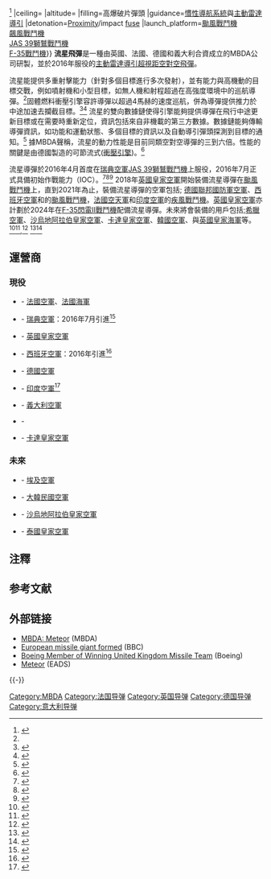 {{roughtranslation|time=2014-05-03T09:54:05+00:00}}
{{Infobox weapon
|is_missile=yes
|name=Meteor
| image= ILA 2010 Samstag 125.JPG
| image_size = 300
|caption=
|origin=
|type=[[超視距作戰|超視距]][[空對空飛彈|空對空飛彈]]
|used_by=
|manufacturer= {{link-en|MBDA|MBDA}}
|national origin= [[英國|英國]]
 |unit_cost=2,000,000鎊（2016年）<ref>{{cite web|url=https://www.flightglobal.com/news/articles/uk-report-exposes-fresh-cost-increase-to-nimrod-mra4-delay-on-meteor-320294/|title=UK report exposes fresh cost increase to Nimrod MRA4, delay on Meteor missile|author=|date=18 December 2008|work=flightglobal.com|accessdate=15 September 2016|archive-date=2019-09-09|archive-url=https://web.archive.org/web/20190909073022/https://www.flightglobal.com/news/articles/uk-report-exposes-fresh-cost-increase-to-nimrod-mra4-delay-on-meteor-320294/|dead-url=no}}</ref>
|propellant=
|production_date=
|service=2016年–至今
|engine=[[衝壓引擎|衝壓發動機]]
|engine_power=
|weight= 190 kg (419 lb)<ref name=mbda01>{{Cite web |url=http://www.mbda-systems.com/product/meteor/ |title=存档副本 |access-date=2018-12-25 |archive-date=2021-02-17 |archive-url=https://web.archive.org/web/20210217120454/https://www.mbda-systems.com/product/meteor/ |dead-url=no }}</ref>
|length={{convert |3.7|m|ftin|abbr =on}}<ref name=mbda01/>
|height=
|diameter={{convert|0.178|m|ftin|abbr =on}}
|wingspan=
|speed= 4[[馬赫|馬赫]]
|vehicle_range= 100+ km (63 mi, 60 km No Escape Zone)<ref name="ReferenceA">AirForces Monthly: 20 Year Anniversary Special - Eurofighter Typhoon, Issue Date: May/June 2014</ref><ref>{{Cite web |url=http://s25.postimg.org/4qw3vyzov/going_digital_pg_3.jpg |title=Archived copy |access-date=2014-05-22 |archive-url=https://web.archive.org/web/20140522114605/http://s25.postimg.org/4qw3vyzov/going_digital_pg_3.jpg |archive-date=2014-05-22 |dead-url=yes |df= }}</ref>{{#tag:ref|More than three times the no escape zone of current AMRAAM (AIM-120 C-7) - AirForces Monthly 20th Anniversary Special - Eurofighter Typhoon: May/June 2014|group=N}}<ref name="Nyteknik2006">{{Cite web |url=https://www.nyteknik.se/fordon/jas-provskot-meteor-i-storsta-hemlighet-6413253 |title=Jas provsköt Meteor i största hemlighet |language=sv |date=2006-05-30 |access-date=2018-10-19 |archive-date=2020-08-24 |archive-url=https://web.archive.org/web/20200824113643/https://www.nyteknik.se/fordon/jas-provskot-meteor-i-storsta-hemlighet-6413253 |dead-url=no }}</ref>
|ceiling=
|altitude=
|filling=高爆破片彈頭
|guidance=[[慣性導航系統|慣性導航系統]]與[[主動雷達導引|主動雷達導引]]
|detonation=[[proximity_fuse|Proximity]]/impact [[Fuze|fuse]]
|launch_platform=[[颱風戰鬥機|颱風戰鬥機]]<br />[[飆風戰鬥機|飆風戰鬥機]]<br />[[JAS_39獅鷲戰鬥機|JAS 39獅鷲戰鬥機]]<br />[[F-35戰鬥機|F-35戰鬥機]]}}
'''流星飛彈'''是一種由英國、法國、德國和義大利合資成立的MBDA公司研製，並於2016年服役的[[主動雷達導引|主動雷達導引]][[超視距作戰|超視距]][[空對空飛彈|空對空飛彈]]。

流星能提供多重射擊能力（針對多個目標進行多次發射），並有能力與高機動的目標交戰，例如噴射機和小型目標，如無人機和射程超過{{convert|100|km|nmi|abbr=}}在高強度{{link-en|電子反制裝置|electronic countermeasures}}環境中的巡航導彈。<ref name="range"/>固體燃料衝壓引擎容許導彈以超過4馬赫的速度巡航，併為導彈提供推力於中途加速去攔截目標。<ref>{{cite web |title=Meteor |url=https://www.mbda-systems.com/product/meteor/ |website=mbda-systems.com |access-date=4 March 2019 |archive-date=2021-11-19 |archive-url=https://web.archive.org/web/20211119032110/https://www.mbda-systems.com/product/meteor/ |dead-url=no }}</ref><ref>{{cite web |title=The Most Advanced Air-to-Air Missile In The World |url=https://saab.com/gripen/news/blog/gripen-blog/2019/quick-launch-gripen-the-most-advanced-air-to-air-missile-in-the-world/ |website=saab.com |access-date=4 March 2019 |archive-date=2019-03-06 |archive-url=https://web.archive.org/web/20190306111427/https://saab.com/gripen/news/blog/gripen-blog/2019/quick-launch-gripen-the-most-advanced-air-to-air-missile-in-the-world/ |dead-url=no }}</ref> 流星的雙向數據鏈使得引擎能夠提供導彈在飛行中途更新目標或在需要時重新定位，資訊包括來自非機載的第三方數據。數據鏈能夠傳輸導彈資訊，如功能和運動狀態、多個目標的資訊以及自動導引彈頭探測到目標的通知。<ref name="SAAB Meteor">{{cite web |title=Meteor - Beyond visual range air-to-air missile |url=https://saab.com/air/weapon-systems/air-to-air-missile-systems/meteor/ |website=saab.com |access-date=4 March 2019 |archive-date=2019-03-06 |archive-url=https://web.archive.org/web/20190306044323/https://saab.com/air/weapon-systems/air-to-air-missile-systems/meteor/ |dead-url=no }}</ref> 據MBDA聲稱，流星的動力性能是目前同類空對空導彈的三到六倍。性能的關鍵是由德國{{link-en|拜仁-化工|MBDA Deutschland GmbH}}製造的可節流式{{link-en|導管火箭|Air-augmented rocket}}([[衝壓發動機|衝壓引擎]])。<ref name="Meteor">{{Citation |url=http://www.defense-update.com/newscast/0308/news/news2103_meteor.htm |title=European Meteor BVRaam Missile Test Fired over Sweden |newspaper=Defense update |access-date=2008-03-22 |archive-url=https://web.archive.org/web/20080515160907/http://www.defense-update.com/newscast/0308/news/news2103_meteor.htm |archive-date=2008-05-15 |url-status=dead }}</ref>

流星導彈於2016年4月首度在[[瑞典空軍|瑞典空軍]][[JAS_39獅鷲戰鬥機|JAS 39獅鷲戰鬥機]]上服役，2016年7月正式具備初始作戰能力（IOC）。<ref>{{Cite web|url=http://www.upi.com/Business_News/Security-Industry/2016/07/11/Swedish-AF-Gripens-now-carry-Meteor-missiles/5341468254872/?st_rec=9021468503609|title=Swedish AF Gripens now carry Meteor missiles|access-date=2016-07-18|archive-date=2016-08-08|archive-url=https://web.archive.org/web/20160808050005/http://www.upi.com/Business_News/Security-Industry/2016/07/11/Swedish-AF-Gripens-now-carry-Meteor-missiles/5341468254872/?st_rec=9021468503609|dead-url=no}}</ref><ref>{{Citation |title=Aviation week |date=October 7, 2012 |url=http://www.aviationweek.com/Article.aspx?id=/article-xml/awx_07_10_2012_p0-475096.xml&p=2 |accessdate=2022-01-08 |archive-date=2014-01-18 |archive-url=https://web.archive.org/web/20140118003048/http://www.aviationweek.com/Article.aspx?id=%2Farticle-xml%2Fawx_07_10_2012_p0-475096.xml&p=2 |dead-url=no }}</ref><ref>{{cite web|url=https://www.flightglobal.com/news/articles/paris-mbda-on-target-for-meteor-introduction-413687/|title=PARIS: MBDA on target for Meteor introduction|work=Flightglobal.com|access-date=30 January 2016|archive-date=2018-11-25|archive-url=https://web.archive.org/web/20181125204533/https://www.flightglobal.com/news/articles/paris-mbda-on-target-for-meteor-introduction-413687/|dead-url=no}}</ref> 2018年[[英國皇家空軍|英國皇家空軍]]開始裝備流星導彈在[[颱風戰鬥機|颱風戰鬥機]]上，直到2021年為止，裝備流星導彈的空軍包括; [[德國聯邦國防軍空軍|德國聯邦國防軍空軍]]、[[西班牙空軍|西班牙空軍]]和{{link-en|義大利空軍|Italian Air Force}}的[[颱風戰鬥機|颱風戰鬥機]]，[[法國空天軍|法國空天軍]]和[[印度空軍|印度空軍]]的[[飆風戰鬥機|疾風戰鬥機]]。[[英國皇家空軍|英國皇家空軍]]亦計劃於2024年在[[F-35閃電II戰鬥機|F-35閃電II戰鬥機]]配備流星導彈。未來將會裝備的用戶包括;[[希臘空軍|希臘空軍]]、[[沙烏地阿拉伯皇家空軍|沙烏地阿拉伯皇家空軍]]、[[卡達皇家空軍|卡達皇家空軍]]、[[韓國空軍|韓國空軍]]、{{link-en|巴西空軍|Brazilian Air Force}}與[[英國皇家海軍|英國皇家海軍]]等。<ref name="George Allison">{{cite web|url=https://ukdefencejournal.org.uk/saudi-arabia-purchases-meteor-missiles/|title=Saudi Arabia purchases Meteor missiles|author=George Allison|work=UK Defence Journal|date=4 February 2015|access-date=30 January 2016|archive-date=2017-11-22|archive-url=https://web.archive.org/web/20171122120235/https://ukdefencejournal.org.uk/saudi-arabia-purchases-meteor-missiles/|dead-url=no}}</ref><ref name="auto">{{cite web|url=http://defenceaviationpost.com/iafs-rafale-fighter-jets-france-come-equipped-meteors/|title=IAFs Rafale fighter jets from France to come equipped with Meteors - Defence Aviation Post|date=14 September 2016|work=defenceaviationpost.com |archive-url=https://web.archive.org/web/20160916190740/http://defenceaviationpost.com/iafs-rafale-fighter-jets-france-come-equipped-meteors/| archive-date=2016-09-16 |url-status=dead}}</ref>,<ref name="airrecognition.com">{{cite web|url=http://www.airrecognition.com/index.php/focus-analysis-photo-report-aviation-defence-industry/air-force-in-the-world/1745-qatar-emiri-air-force-to-get-the-full-range-of-mbda-missiles-for-its-24-rafale-fighters-0705152.html|title=Qatar Emiri Air Force To Get The Full Range of MBDA Missiles for its 24 Rafale fighters 0705152|work=airrecognition.com|access-date=30 January 2016|archive-date=2017-07-04|archive-url=https://web.archive.org/web/20170704005658/http://airrecognition.com/index.php/focus-analysis-photo-report-aviation-defence-industry/air-force-in-the-world/1745-qatar-emiri-air-force-to-get-the-full-range-of-mbda-missiles-for-its-24-rafale-fighters-0705152.html|dead-url=no}}</ref> <ref name="La Tribune">{{cite news |title=Le Brésil va acheter une centaine de missiles air-air Meteor à MBDA pour ses Gripen NG |url=https://www.latribune.fr/entreprises-finance/industrie/aeronautique-defense/le-bresil-va-acheter-une-centaine-de-missiles-air-air-meteor-a-mbda-pour-ses-gripen-ng-819389.html |publisher=La Tribune |language=fr |date=5 May 2019 |accessdate=2021-09-20 |archive-date=2021-11-15 |archive-url=https://web.archive.org/web/20211115192452/https://www.latribune.fr/entreprises-finance/industrie/aeronautique-defense/le-bresil-va-acheter-une-centaine-de-missiles-air-air-meteor-a-mbda-pour-ses-gripen-ng-819389.html |dead-url=no }}</ref><ref name="latribune.fr">{{cite news |title=MBDA obtient une commande de 200 millions d'euros au Brésil |url=https://www.latribune.fr/entreprises-finance/industrie/aeronautique-defense/mbda-obtient-une-commande-de-200-millions-d-euros-au-bresil-819815.html |publisher=La Tribune |language=fr |date=8 May 2019 |accessdate=2021-09-20 |archive-date=2021-11-15 |archive-url=https://web.archive.org/web/20211115192451/https://www.latribune.fr/entreprises-finance/industrie/aeronautique-defense/mbda-obtient-une-commande-de-200-millions-d-euros-au-bresil-819815.html |dead-url=no }}</ref>

==運營商==
===現役===
* {{flag|France}} - [[法國空軍|法國空軍]]、[[法國海軍|法國海軍]]
* {{flag|Sweden}} - [[瑞典空軍|瑞典空軍]]：2016年7月引進<ref>{{cite web|last1=Warnes|first1=Alan|title=FARNBOROUGH: Swedish air force hails Meteor missile introduction|url=https://www.flightglobal.com/news/articles/farnborough-swedish-air-force-hails-meteor-missile-427203/|website=FlightGlobal|accessdate=11 July 2016|location=Farnborough|language=en|date=11 July 2016|archive-date=2019-09-12|archive-url=https://web.archive.org/web/20190912044637/https://www.flightglobal.com/news/articles/farnborough-swedish-air-force-hails-meteor-missile-427203/|dead-url=no}}</ref>
* {{flag|United Kingdom}} - [[英國皇家空軍|英國皇家空軍]]
* {{flag|Spain}} - [[西班牙空軍|西班牙空軍]]：2016年引進<ref>{{cite web|title=Defensa reprograma el proyecto del misil Meteor para aplanar sus entregas|url=http://www.infodefensa.com/es/2015/10/30/noticia-defensa-reprograma-proyecto-misil-meteor-aplanar-entregas.html|website=logo|accessdate=18 December 2018|location=Farnborough|language=es|date=30 October 2015|archive-date=2020-11-24|archive-url=https://web.archive.org/web/20201124032254/https://www.infodefensa.com/es/2015/10/30/noticia-defensa-reprograma-proyecto-misil-meteor-aplanar-entregas.html|dead-url=no}}</ref>
* {{Flag|Germany}} - [[德國空軍|德國空軍]]
* {{IND}} - [[印度空軍|印度空軍]]<ref name="auto">{{cite web|url=http://defenceaviationpost.com/iafs-rafale-fighter-jets-france-come-equipped-meteors/|title=IAFs Rafale fighter jets from France to come equipped with Meteors - Defence Aviation Post|author=|date=14 September 2016|work=defenceaviationpost.com|accessdate=15 September 2016|archive-url=https://web.archive.org/web/20180911002427/https://defenceaviationpost.com/iafs-rafale-fighter-jets-france-come-equipped-meteors/|archive-date=2018-09-11|dead-url=yes}}</ref>
* {{flag|Italy}} - [[義大利空軍|義大利空軍]]
* {{flag|Brazil}} - {{link-en|巴西空軍|Brazilian Air Force}}
* {{flag|Qatar}} - [[卡達皇家空軍|卡達皇家空軍]]

===未來===
{{Unreferenced section|date=2018年11月}}
* {{flag|Egypt}} - [[埃及空軍|埃及空軍]]{{citation needed|date=2016年9月}}
* {{flag|South Korea}} - [[大韓民國空軍|大韓民國空軍]]
* {{flag|Saudi Arabia}} - [[沙烏地阿拉伯皇家空軍|沙烏地阿拉伯皇家空軍]]
* {{flag|Thailand}} - [[泰國皇家空軍|泰國皇家空軍]]

==注釋==
<references group="N" />

== 参考文献 ==
{{Reflist|32em}}

== 外部链接 ==
{{Commons category|MBDA Meteor}}
* [http://www.mbda-systems.com/products/air-dominance/meteor/26/ MBDA: Meteor] {{Wayback|url=http://www.mbda-systems.com/products/air-dominance/meteor/26/ |date=20151118040216 }} (MBDA)
*[http://news.bbc.co.uk/1/hi/business/1238846.stm European missile giant formed] {{Wayback|url=http://news.bbc.co.uk/1/hi/business/1238846.stm |date=20030301001726 }} (BBC)
*[http://www.boeing.com/news/releases/2000/photorelease/photo_release_000516o.htm  Boeing Member of Winning United Kingdom Missile Team] {{Wayback|url=http://www.boeing.com/news/releases/2000/photorelease/photo_release_000516o.htm |date=20120716204227 }} (Boeing)
*[https://web.archive.org/web/20050418232126/http://www.eads.net/frame/lang/en/1024/content/OF00000000400004/4/22/561224.html Meteor] (EADS)

{{-}}

{{英國導彈}}
[[Category:MBDA|Category:MBDA]]
[[Category:法国导弹|Category:法国导弹]]
[[Category:英国导弹|Category:英国导弹]]
[[Category:德国导弹|Category:德国导弹]]
[[Category:意大利导弹|Category:意大利导弹]]